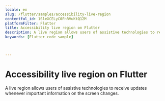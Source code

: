 ```yaml
---
locale: en
slug: /flutter/samples/accessibility-live-region
contentful_id: 1SleXCELyC0FnRVuKtQ12M
platformFilter: Flutter
title: Accessibility live region on Flutter
description: A live region allows users of assistive technologies to receive updates whenever important information on the screen changes.
keywords: [Flutter code sample]


	
---
```


# Accessibility live region on Flutter

A live region allows users of assistive technologies to receive updates whenever important information on the screen changes.

<CodeSample id="accessibility-live-region" locale="en" platform="flutter"/>